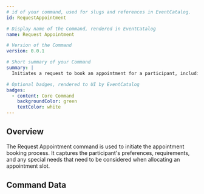 ```yaml
---
# id of your command, used for slugs and references in EventCatalog.
id: RequestAppointment

# Display name of the Command, rendered in EventCatalog
name: Request Appointment

# Version of the Command
version: 0.0.1

# Short summary of your Command
summary: |
  Initiates a request to book an appointment for a participant, including their preferences and requirements.

# Optional badges, rendered to UI by EventCatalog
badges:
  - content: Core Command
    backgroundColor: green
    textColor: white
---
```


## Overview

The Request Appointment command is used to initiate the appointment booking process. It captures the participant's preferences, requirements, and any special needs that need to be considered when allocating an appointment slot.

## Command Data

<Schema />
